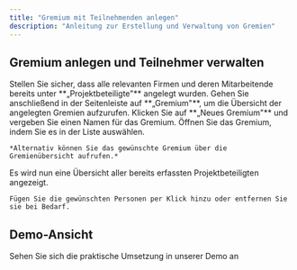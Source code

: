 ```yaml
---
title: "Gremium mit Teilnehmenden anlegen"
description: "Anleitung zur Erstellung und Verwaltung von Gremien"
---
```


## Gremium anlegen und Teilnehmer verwalten

<Steps>
  <Step title="Vorbereitung">
    Stellen Sie sicher, dass alle relevanten Firmen und deren Mitarbeitende bereits unter **„Projektbeteiligte"** angelegt wurden.
    <Card title="→ Projektbeteiligte hinzufügen" href="/faq/projektbeteiligte" />
  </Step>
  <Step title="Gremienübersicht öffnen">
    Gehen Sie anschließend in der Seitenleiste auf **„Gremium"**, um die Übersicht der angelegten Gremien aufzurufen.
  </Step>
  <Step title="Neues Gremium erstellen">
    Klicken Sie auf **„Neues Gremium"** und vergeben Sie einen Namen für das Gremium.
  </Step>
  <Step title="Gremium öffnen">
    Öffnen Sie das Gremium, indem Sie es in der Liste auswählen.
    
    *Alternativ können Sie das gewünschte Gremium über die Gremienübersicht aufrufen.*
  </Step>
  <Step title="Teilnehmer hinzufügen">
    Es wird nun eine Übersicht aller bereits erfassten Projektbeteiligten angezeigt.
    
    Fügen Sie die gewünschten Personen per Klick hinzu oder entfernen Sie sie bei Bedarf.
  </Step>
</Steps>

## Demo-Ansicht

<Card title="📹 Zur interaktiven Demo" href="https://app.arcade.software/share/L9KSEIekX9c3WwDpoHHq" icon="play">
  Sehen Sie sich die praktische Umsetzung in unserer Demo an
</Card> 